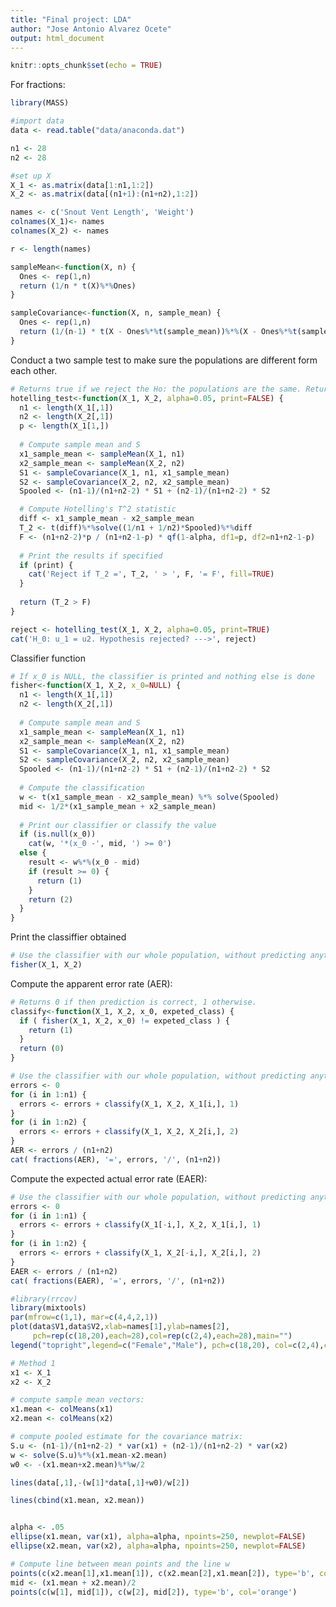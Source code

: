 ```yaml
---
title: "Final project: LDA"
author: "Jose Antonio Alvarez Ocete"
output: html_document
---
```


```r
knitr::opts_chunk$set(echo = TRUE)
```

For fractions:
```r
library(MASS)
```

```r
#import data
data <- read.table("data/anaconda.dat")

n1 <- 28
n2 <- 28

#set up X
X_1 <- as.matrix(data[1:n1,1:2])
X_2 <- as.matrix(data[(n1+1):(n1+n2),1:2])

names <- c('Snout Vent Length', 'Weight')
colnames(X_1)<- names
colnames(X_2) <- names

r <- length(names)

sampleMean<-function(X, n) {
  Ones <- rep(1,n)
  return (1/n * t(X)%*%Ones)
}

sampleCovariance<-function(X, n, sample_mean) {
  Ones <- rep(1,n)
  return (1/(n-1) * t(X - Ones%*%t(sample_mean))%*%(X - Ones%*%t(sample_mean)))
}
```

Conduct a two sample test to make sure the populations are different form each other.

```r
# Returns true if we reject the Ho: the populations are the same. Returns false if we fail to reject.
hotelling_test<-function(X_1, X_2, alpha=0.05, print=FALSE) {
  n1 <- length(X_1[,1])
  n2 <- length(X_2[,1])
  p <- length(X_1[1,])
  
  # Compute sample mean and S
  x1_sample_mean <- sampleMean(X_1, n1)
  x2_sample_mean <- sampleMean(X_2, n2)
  S1 <- sampleCovariance(X_1, n1, x1_sample_mean)
  S2 <- sampleCovariance(X_2, n2, x2_sample_mean)
  Spooled <- (n1-1)/(n1+n2-2) * S1 + (n2-1)/(n1+n2-2) * S2

  # Compute Hotelling's T^2 statistic
  diff <- x1_sample_mean - x2_sample_mean
  T_2 <- t(diff)%*%solve((1/n1 + 1/n2)*Spooled)%*%diff
  F <- (n1+n2-2)*p / (n1+n2-1-p) * qf(1-alpha, df1=p, df2=n1+n2-1-p)
  
  # Print the results if specified
  if (print) {
    cat('Reject if T_2 =', T_2, ' > ', F, '= F', fill=TRUE)
  }
  
  return (T_2 > F)
}

reject <- hotelling_test(X_1, X_2, alpha=0.05, print=TRUE)
cat('H_0: u_1 = u2. Hypothesis rejected? --->', reject)

```

Classifier function

```r
# If x_0 is NULL, the classifier is printed and nothing else is done
fisher<-function(X_1, X_2, x_0=NULL) {
  n1 <- length(X_1[,1])
  n2 <- length(X_2[,1])
  
  # Compute sample mean and S
  x1_sample_mean <- sampleMean(X_1, n1)
  x2_sample_mean <- sampleMean(X_2, n2)
  S1 <- sampleCovariance(X_1, n1, x1_sample_mean)
  S2 <- sampleCovariance(X_2, n2, x2_sample_mean)
  Spooled <- (n1-1)/(n1+n2-2) * S1 + (n2-1)/(n1+n2-2) * S2
  
  # Compute the classification
  w <- t(x1_sample_mean - x2_sample_mean) %*% solve(Spooled)
  mid <- 1/2*(x1_sample_mean + x2_sample_mean)
  
  # Print our classifier or classify the value
  if (is.null(x_0))
    cat(w, '*(x_0 -', mid, ') >= 0')
  else {
    result <- w%*%(x_0 - mid)
    if (result >= 0) {
      return (1)
    }
    return (2) 
  }
}
```

Print the classiffier obtained

```r
# Use the classifier with our whole population, without predicting anything
fisher(X_1, X_2)
```

Compute the apparent error rate (AER):

```r
# Returns 0 if then prediction is correct, 1 otherwise. 
classify<-function(X_1, X_2, x_0, expeted_class) {
  if ( fisher(X_1, X_2, x_0) != expeted_class ) {
    return (1)
  }
  return (0)
}

# Use the classifier with our whole population, without predicting anything
errors <- 0
for (i in 1:n1) {
  errors <- errors + classify(X_1, X_2, X_1[i,], 1)
}
for (i in 1:n2) {
  errors <- errors + classify(X_1, X_2, X_2[i,], 2)
}
AER <- errors / (n1+n2)
cat( fractions(AER), '=', errors, '/', (n1+n2))
```

Compute the expected actual error rate (EAER):

```r
# Use the classifier with our whole population, without predicting anything
errors <- 0
for (i in 1:n1) {
  errors <- errors + classify(X_1[-i,], X_2, X_1[i,], 1)
}
for (i in 1:n2) {
  errors <- errors + classify(X_1, X_2[-i,], X_2[i,], 2)
}
EAER <- errors / (n1+n2)
cat( fractions(EAER), '=', errors, '/', (n1+n2))
```

```r
#library(rrcov)
library(mixtools)
par(mfrow=c(1,1), mar=c(4,4,2,1))
plot(data$V1,data$V2,xlab=names[1],ylab=names[2],
     pch=rep(c(18,20),each=28),col=rep(c(2,4),each=28),main="")
legend("topright",legend=c("Female","Male"), pch=c(18,20), col=c(2,4),cex=1)

# Method 1
x1 <- X_1
x2 <- X_2

# compute sample mean vectors:
x1.mean <- colMeans(x1)
x2.mean <- colMeans(x2)

# compute pooled estimate for the covariance matrix:
S.u <- (n1-1)/(n1+n2-2) * var(x1) + (n2-1)/(n1+n2-2) * var(x2)
w <- solve(S.u)%*%(x1.mean-x2.mean)
w0 <- -(x1.mean+x2.mean)%*%w/2

lines(data[,1],-(w[1]*data[,1]+w0)/w[2])

lines(cbind(x1.mean, x2.mean))


alpha <- .05
ellipse(x1.mean, var(x1), alpha=alpha, npoints=250, newplot=FALSE)
ellipse(x2.mean, var(x2), alpha=alpha, npoints=250, newplot=FALSE)

# Compute line between mean points and the line w
points(c(x2.mean[1],x1.mean[1]), c(x2.mean[2],x1.mean[2]), type='b', col='green')
mid <- (x1.mean + x2.mean)/2
points(c(w[1], mid[1]), c(w[2], mid[2]), type='b', col='orange')
```
